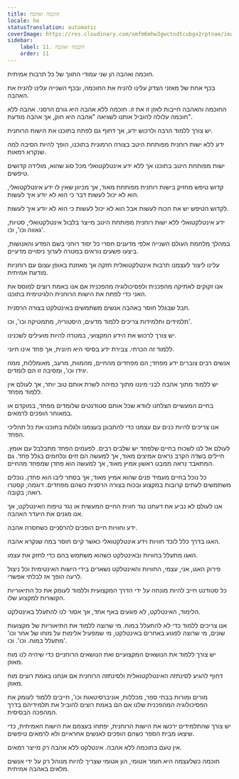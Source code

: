 ```yaml
---
title: חוכמה ואהבה
locale: he
statusTranslation: automatic
coverImage: https://res.cloudinary.com/xmfm6mhw3gwctndtcubgx2rptnae/image/upload/v1740337243/small_cover_educacion_fundamental_a051170f1c.webp
sidebar:
    label: 11. חוכמה ואהבה
    order: 11
---
```

חוכמה ואהבה הן שני עמודי התווך של כל תרבות אמיתית.

בכף אחת של מאזני הצדק עלינו להניח את החוכמה, ובכף השנייה עלינו להניח את האהבה.

החוכמה והאהבה חייבות לאזן זו את זו. חוכמה ללא אהבה היא גורם הרסני. אהבה ללא חוכמה עלולה להוביל אותנו לשגיאה "אהבה היא חוק, אך אהבה מודעת".

יש צורך ללמוד הרבה ולרכוש ידע, אך דחוף גם לפתח בתוכנו את הישות הרוחנית.

ידע ללא ישות רוחנית מפותחת היטב בצורה הרמונית בתוכנו, הופך להיות הסיבה למה שנקרא רמאות.

ישות מפותחת היטב בתוכנו אך ללא ידע אינטלקטואלי מכל סוג שהוא, מולידה קדושים טיפשים.

קדוש טיפש מחזיק בישות רוחנית מפותחת מאוד, אך מכיוון שאין לו ידע אינטלקטואלי, הוא לא יכול לעשות דבר כי הוא לא יודע איך לעשות.

לקדוש הטיפש יש את הכוח לעשות אבל הוא לא יכול לעשות כי הוא לא יודע איך לעשות.

ידע אינטלקטואלי ללא ישות רוחנית מפותחת היטב מייצר בלבול אינטלקטואלי, סטיות, גאווה וכו', וכו'.

במהלך מלחמת העולם השנייה אלפי מדענים חסרי כל יסוד רוחני בשם המדע והאנושות, ביצעו פשעים נוראים במטרה לערוך ניסויים מדעיים.

עלינו ליצור לעצמנו תרבות אינטלקטואלית חזקה אך מאוזנת באופן עצום עם רוחניות מודעת אמיתית.

אנו זקוקים לאתיקה מהפכנית ולפסיכולוגיה מהפכנית אם אנו באמת רוצים למוסס את האני כדי לפתח את הישות הרוחנית הלגיטימית בתוכנו.

חבל שבגלל חוסר באהבה אנשים משתמשים באינטלקט בצורה הרסנית.

תלמידים ותלמידות צריכים ללמוד מדעים, היסטוריה, מתמטיקה וכו', וכו'.

יש צורך לרכוש את הידע המקצועי, במטרה להיות מועילים לשכנינו.

ללמוד זה הכרחי. צבירת ידע בסיסי היא חיונית, אך פחד אינו חיוני.

אנשים רבים צוברים ידע מפחד; הם מפחדים מהחיים, מהמוות, מרעב, מאומללות, ממה יגידו וכו', ומסיבה זו הם לומדים.

יש ללמוד מתוך אהבה לבני מיננו מתוך כמיהה לשרת אותם טוב יותר, אך לעולם אין ללמוד מפחד.

בחיים המעשיים הצלחנו לוודא שכל אותם סטודנטים שלומדים מפחד, במוקדם או במאוחר הופכים לרמאים.

אנו צריכים להיות כנים עם עצמנו כדי להתבונן בעצמנו ולגלות בתוכנו את כל תהליכי הפחד.

לעולם אל לנו לשכוח בחיים שלפחד יש שלבים רבים. לפעמים הפחד מתבלבל עם אומץ. חיילים בשדה הקרב נראים אמיצים מאוד, אך למעשה הם זזים ונלחמים בגלל פחד. גם המתאבד נראה ממבט ראשון אמיץ מאוד, אך למעשה הוא פחדן שמפחד מהחיים.

כל נוכל בחיים מעמיד פנים שהוא אמיץ מאוד, אך בסתר ליבו הוא פחדן. נוכלים משתמשים לעתים קרובות במקצוע ובכוח בצורה הרסנית כשהם מפחדים. דוגמה; קסטרו רואה; בקובה.

אנו לעולם לא נביע את דעתנו נגד חווית החיים המעשית או נגד טיפוח האינטלקט, אך אנו מגנים את היעדר האהבה.

ידע וחוויות חיים הופכים להרסניים כשחסרה אהבה.

האגו בדרך כלל לוכד חוויות וידע אינטלקטואלי כאשר קיים חוסר במה שנקרא אהבה.

האגו מתעלל בחוויות ובאינטלקט כשהוא משתמש בהם כדי לחזק את עצמו.

פירוק האגו, אני, עצמי, החוויות והאינטלקט נשארים בידי הישות האינטימית וכל ניצול לרעה הופך אז לבלתי אפשרי.

כל סטודנט חייב להיות מונחה על ידי הדרך המקצועית וללמוד לעומק את כל התיאוריות הקשורות למקצוע שלו.

הלימוד, האינטלקט, לא פוגעים באף אחד, אך אסור לנו להתעלל באינטלקט.

אנו צריכים ללמוד כדי לא להתעלל במוח. מי שרוצה ללמוד את התיאוריות של מקצועות שונים, מי שרוצה לפגוע באחרים באינטלקט, מי שמפעיל אלימות על מוחו של אחר וכו' מתעלל במוח. וכו'. וכו'.

יש צורך ללמוד את הנושאים המקצועיים ואת הנושאים הרוחניים כדי שיהיה לנו מוח מאוזן.

דחוף להגיע לסינתזה האינטלקטואלית ולסינתזה הרוחנית אם אנחנו באמת רוצים מוח מאוזן.

מורים ומורות בבתי ספר, מכללות, אוניברסיטאות וכו', חייבים ללמוד לעומק את הפסיכולוגיה המהפכנית שלנו אם הם באמת רוצים להוביל את תלמידיהם בדרך המהפכה הבסיסית.

יש צורך שהתלמידים ירכשו את הישות הרוחנית, יפתחו בעצמם את הישות האמיתית, כדי שיצאו מבית הספר כשהם הופכים לאנשים אחראיים ולא לרמאים טיפשים.

אין טעם בחוכמה ללא אהבה. אינטלקט ללא אהבה רק מייצר רמאים.

חוכמה כשלעצמה היא חומר אטומי, הון אטומי שצריך להיות מנוהל רק על ידי אנשים מלאים באהבה אמיתית.

